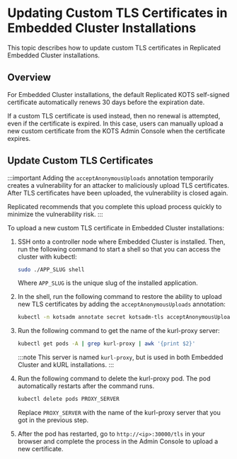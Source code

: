 # Updating Custom TLS Certificates in Embedded Cluster Installations

This topic describes how to update custom TLS certificates in Replicated Embedded Cluster installations.

## Overview

For Embedded Cluster installations, the default Replicated KOTS self-signed certificate automatically renews 30 days before the expiration date.

If a custom TLS certificate is used instead, then no renewal is attempted, even if the certificate is expired. In this case, users can manually upload a new custom certificate from the KOTS Admin Console when the certificate expires.

## Update Custom TLS Certificates

:::important
Adding the `acceptAnonymousUploads` annotation temporarily creates a vulnerability for an attacker to maliciously upload TLS certificates. After TLS certificates have been uploaded, the vulnerability is closed again.

Replicated recommends that you complete this upload process quickly to minimize the vulnerability risk.
:::

To upload a new custom TLS certificate in Embedded Cluster installations:

1. SSH onto a controller node where Embedded Cluster is installed. Then, run the following command to start a shell so that you can access the cluster with kubectl:

   ```bash
   sudo ./APP_SLUG shell
   ```
   Where `APP_SLUG` is the unique slug of the installed application.

1. In the shell, run the following command to restore the ability to upload new TLS certificates by adding the `acceptAnonymousUploads` annotation:

   ```bash
   kubectl -n kotsadm annotate secret kotsadm-tls acceptAnonymousUploads=1 --overwrite
   ```

1. Run the following command to get the name of the kurl-proxy server:

   ```bash
   kubectl get pods -A | grep kurl-proxy | awk '{print $2}'
   ```
   :::note
   This server is named `kurl-proxy`, but is used in both Embedded Cluster and kURL installations.
   :::

1. Run the following command to delete the kurl-proxy pod. The pod automatically restarts after the command runs.

   ```bash
   kubectl delete pods PROXY_SERVER
   ```

   Replace `PROXY_SERVER` with the name of the kurl-proxy server that you got in the previous step.

1. After the pod has restarted, go to `http://<ip>:30000/tls` in your browser and complete the process in the Admin Console to upload a new certificate.
